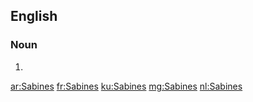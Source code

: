 ==English==

===Noun===
{{head|en|noun plural form}}

# {{plural of|Sabine|lang=en}}

[[ar:Sabines]]
[[fr:Sabines]]
[[ku:Sabines]]
[[mg:Sabines]]
[[nl:Sabines]]